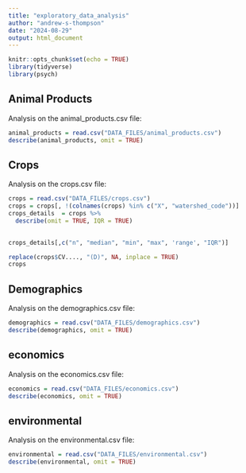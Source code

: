 ```yaml
---
title: "exploratory_data_analysis"
author: "andrew-s-thompson"
date: "2024-08-29"
output: html_document
---
```


```r
knitr::opts_chunk$set(echo = TRUE)
library(tidyverse)
library(psych)
```

## Animal Products

Analysis on the animal_products.csv file:

```r
animal_products = read.csv("DATA_FILES/animal_products.csv")
describe(animal_products, omit = TRUE)

```

## Crops

Analysis on the crops.csv file:

```r
crops = read.csv("DATA_FILES/crops.csv")
crops = crops[, !(colnames(crops) %in% c("X", "watershed_code"))]
crops_details  = crops %>% 
  describe(omit = TRUE, IQR = TRUE)
  

crops_details[,c("n", "median", "min", "max", 'range', "IQR")]

replace(crops$CV...., "(D)", NA, inplace = TRUE)
crops

```

## Demographics

Analysis on the demographics.csv file:

```r
demographics = read.csv("DATA_FILES/demographics.csv")
describe(demographics, omit = TRUE)

```

## economics

Analysis on the economics.csv file:

```r
economics = read.csv("DATA_FILES/economics.csv")
describe(economics, omit = TRUE)

```

## environmental

Analysis on the environmental.csv file:

```r
environmental = read.csv("DATA_FILES/environmental.csv")
describe(environmental, omit = TRUE)

```




